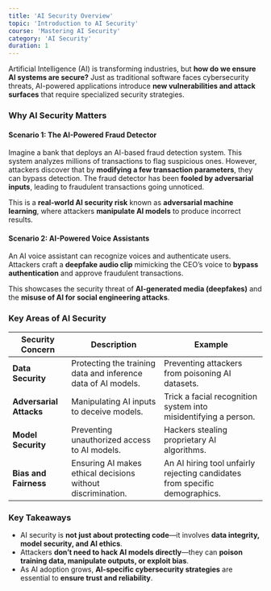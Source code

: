 ```yaml
---
title: 'AI Security Overview'
topic: 'Introduction to AI Security'
course: 'Mastering AI Security'
category: 'AI Security'
duration: 1
---
```


Artificial Intelligence (AI) is transforming industries, but **how do we ensure AI systems are secure?** Just as traditional software faces cybersecurity threats, AI-powered applications introduce **new vulnerabilities and attack surfaces** that require specialized security strategies.

### Why AI Security Matters

#### **Scenario 1: The AI-Powered Fraud Detector**

Imagine a bank that deploys an AI-based fraud detection system. This system analyzes millions of transactions to flag suspicious ones. However, attackers discover that by **modifying a few transaction parameters**, they can bypass detection. The fraud detector has been **fooled by adversarial inputs**, leading to fraudulent transactions going unnoticed.

This is a **real-world AI security risk** known as **adversarial machine learning**, where attackers **manipulate AI models** to produce incorrect results.

#### **Scenario 2: AI-Powered Voice Assistants**

An AI voice assistant can recognize voices and authenticate users. Attackers craft a **deepfake audio clip** mimicking the CEO’s voice to **bypass authentication** and approve fraudulent transactions.

This showcases the security threat of **AI-generated media (deepfakes)** and the **misuse of AI for social engineering attacks**.

### Key Areas of AI Security

| Security Concern        | Description                                                   | Example                                                                     |
| ----------------------- | ------------------------------------------------------------- | --------------------------------------------------------------------------- |
| **Data Security**       | Protecting the training data and inference data of AI models. | Preventing attackers from poisoning AI datasets.                            |
| **Adversarial Attacks** | Manipulating AI inputs to deceive models.                     | Trick a facial recognition system into misidentifying a person.             |
| **Model Security**      | Preventing unauthorized access to AI models.                  | Hackers stealing proprietary AI algorithms.                                 |
| **Bias and Fairness**   | Ensuring AI makes ethical decisions without discrimination.   | An AI hiring tool unfairly rejecting candidates from specific demographics. |

### Key Takeaways

- AI security is **not just about protecting code**—it involves **data integrity, model security, and AI ethics**.
- Attackers **don’t need to hack AI models directly**—they can **poison training data, manipulate outputs, or exploit bias**.
- As AI adoption grows, **AI-specific cybersecurity strategies** are essential to **ensure trust and reliability**.
